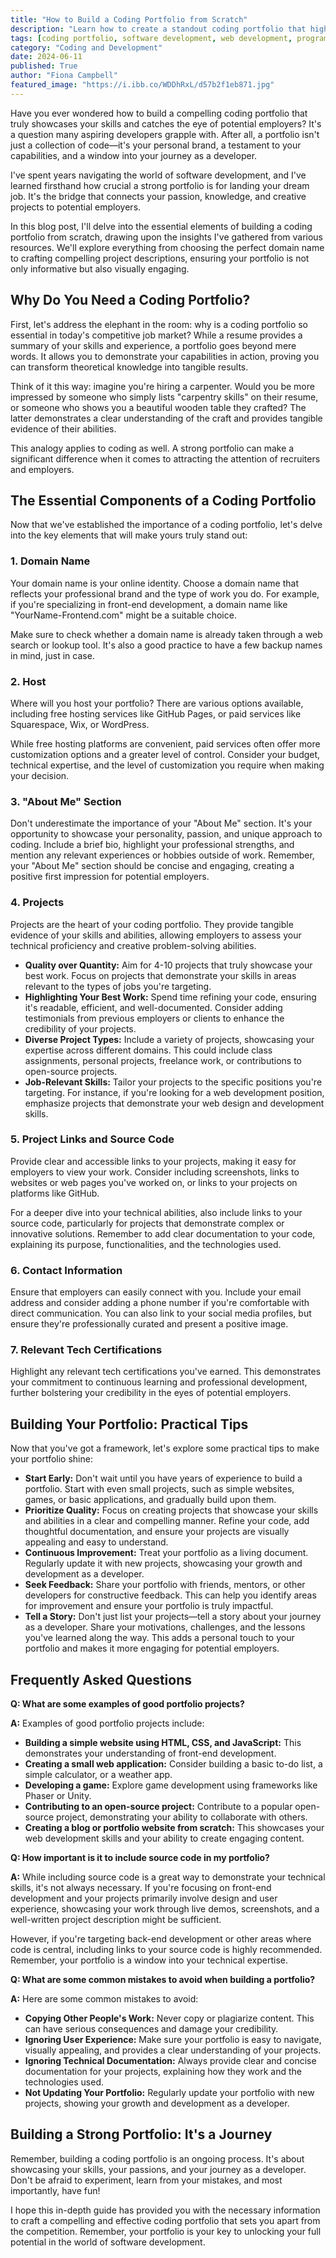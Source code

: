 ```yaml
---
title: "How to Build a Coding Portfolio from Scratch"
description: "Learn how to create a standout coding portfolio that highlights your skills and experience, from choosing a domain name to showcasing your projects. This guide provides practical tips and advice for building a portfolio that helps you land your dream job."
tags: [coding portfolio, software development, web development, programming, portfolio projects, developer portfolio, career advice, job search, technical skills, github]
category: "Coding and Development"
date: 2024-06-11
published: True
author: "Fiona Campbell"
featured_image: "https://i.ibb.co/WDDhRxL/d57b2f1eb871.jpg"
---
```



Have you ever wondered how to build a compelling coding portfolio that truly showcases your skills and catches the eye of potential employers? It's a question many aspiring developers grapple with. After all, a portfolio isn't just a collection of code—it's your personal brand, a testament to your capabilities, and a window into your journey as a developer. 

I've spent years navigating the world of software development, and I've learned firsthand how crucial a strong portfolio is for landing your dream job. It's the bridge that connects your passion, knowledge, and creative projects to potential employers. 

In this blog post, I'll delve into the essential elements of building a coding portfolio from scratch, drawing upon the insights I've gathered from various resources.  We'll explore everything from choosing the perfect domain name to crafting compelling project descriptions, ensuring your portfolio is not only informative but also visually engaging. 

##  Why Do You Need a Coding Portfolio?

First, let's address the elephant in the room: why is a coding portfolio so essential in today's competitive job market? While a resume provides a summary of your skills and experience, a portfolio goes beyond mere words.  It allows you to demonstrate your capabilities in action, proving you can transform theoretical knowledge into tangible results.

Think of it this way: imagine you're hiring a carpenter. Would you be more impressed by someone who simply lists "carpentry skills" on their resume, or someone who shows you a beautiful wooden table they crafted? The latter demonstrates a clear understanding of the craft and provides tangible evidence of their abilities.

This analogy applies to coding as well.  A strong portfolio can make a significant difference when it comes to attracting the attention of recruiters and employers.  

##  The Essential Components of a Coding Portfolio

Now that we've established the importance of a coding portfolio, let's delve into the key elements that will make yours truly stand out:

### 1. Domain Name

Your domain name is your online identity.  Choose a domain name that reflects your professional brand and the type of work you do.   For example, if you're specializing in front-end development, a domain name like "YourName-Frontend.com" might be a suitable choice. 

Make sure to check whether a domain name is already taken through a web search or lookup tool. It's also a good practice to have a few backup names in mind, just in case.

### 2. Host

Where will you host your portfolio? There are various options available, including free hosting services like GitHub Pages, or paid services like Squarespace, Wix, or WordPress.  

While free hosting platforms are convenient, paid services often offer more customization options and a greater level of control.  Consider your budget, technical expertise, and the level of customization you require when making your decision.

### 3. "About Me" Section

Don't underestimate the importance of your "About Me" section.  It's your opportunity to showcase your personality, passion, and unique approach to coding.  Include a brief bio, highlight your professional strengths, and mention any relevant experiences or hobbies outside of work.  Remember, your "About Me" section should be concise and engaging, creating a positive first impression for potential employers.

### 4. Projects

Projects are the heart of your coding portfolio.  They provide tangible evidence of your skills and abilities, allowing employers to assess your technical proficiency and creative problem-solving abilities. 

- **Quality over Quantity:** Aim for 4-10 projects that truly showcase your best work.  Focus on projects that demonstrate your skills in areas relevant to the types of jobs you're targeting.
- **Highlighting Your Best Work:** Spend time refining your code, ensuring it's readable, efficient, and well-documented.  Consider adding testimonials from previous employers or clients to enhance the credibility of your projects.
- **Diverse Project Types:**  Include a variety of projects, showcasing your expertise across different domains. This could include class assignments, personal projects, freelance work, or contributions to open-source projects.
- **Job-Relevant Skills:**  Tailor your projects to the specific positions you're targeting.  For instance, if you're looking for a web development position, emphasize projects that demonstrate your web design and development skills.

### 5. Project Links and Source Code

Provide clear and accessible links to your projects, making it easy for employers to view your work.  Consider including screenshots, links to websites or web pages you've worked on, or links to your projects on platforms like GitHub.

For a deeper dive into your technical abilities, also include links to your source code, particularly for projects that demonstrate complex or innovative solutions.  Remember to add clear documentation to your code, explaining its purpose, functionalities, and the technologies used.

### 6. Contact Information

Ensure that employers can easily connect with you.  Include your email address and consider adding a phone number if you're comfortable with direct communication.  You can also link to your social media profiles, but ensure they're professionally curated and present a positive image.

### 7. Relevant Tech Certifications

Highlight any relevant tech certifications you've earned.  This demonstrates your commitment to continuous learning and professional development, further bolstering your credibility in the eyes of potential employers.

##  Building Your Portfolio: Practical Tips

Now that you've got a framework, let's explore some practical tips to make your portfolio shine:

- **Start Early:** Don't wait until you have years of experience to build a portfolio.  Start with even small projects, such as simple websites, games, or basic applications, and gradually build upon them.
- **Prioritize Quality:**  Focus on creating projects that showcase your skills and abilities in a clear and compelling manner.  Refine your code, add thoughtful documentation, and ensure your projects are visually appealing and easy to understand.
- **Continuous Improvement:**  Treat your portfolio as a living document. Regularly update it with new projects, showcasing your growth and development as a developer.
- **Seek Feedback:**  Share your portfolio with friends, mentors, or other developers for constructive feedback.  This can help you identify areas for improvement and ensure your portfolio is truly impactful.
- **Tell a Story:**  Don't just list your projects—tell a story about your journey as a developer.  Share your motivations, challenges, and the lessons you've learned along the way.  This adds a personal touch to your portfolio and makes it more engaging for potential employers.

## Frequently Asked Questions

**Q: What are some examples of good portfolio projects?**

**A:**   Examples of good portfolio projects include:

   - **Building a simple website using HTML, CSS, and JavaScript:** This demonstrates your understanding of front-end development.
   - **Creating a small web application:** Consider building a basic to-do list, a simple calculator, or a weather app.
   - **Developing a game:** Explore game development using frameworks like Phaser or Unity.
   - **Contributing to an open-source project:**  Contribute to a popular open-source project, demonstrating your ability to collaborate with others.
   - **Creating a blog or portfolio website from scratch:**  This showcases your web development skills and your ability to create engaging content.

**Q:  How important is it to include source code in my portfolio?**

**A:**  While including source code is a great way to demonstrate your technical skills, it's not always necessary.  If you're focusing on front-end development and your projects primarily involve design and user experience, showcasing your work through live demos, screenshots, and a well-written project description might be sufficient. 

However, if you're targeting back-end development or other areas where code is central, including links to your source code is highly recommended. Remember, your portfolio is a window into your technical expertise. 

**Q:  What are some common mistakes to avoid when building a portfolio?**

**A:**  Here are some common mistakes to avoid:

   - **Copying Other People's Work:**  Never copy or plagiarize content.  This can have serious consequences and damage your credibility.
   - **Ignoring User Experience:**  Make sure your portfolio is easy to navigate, visually appealing, and provides a clear understanding of your projects.
   - **Ignoring Technical Documentation:**  Always provide clear and concise documentation for your projects, explaining how they work and the technologies used.
   - **Not Updating Your Portfolio:** Regularly update your portfolio with new projects, showing your growth and development as a developer.

##  Building a Strong Portfolio: It's a Journey

Remember, building a coding portfolio is an ongoing process. It's about showcasing your skills,  your passions, and your journey as a developer.  Don't be afraid to experiment, learn from your mistakes, and most importantly, have fun! 

I hope this in-depth guide has provided you with the necessary information to craft a compelling and effective coding portfolio that sets you apart from the competition.  Remember, your portfolio is your key to unlocking your full potential in the world of software development.